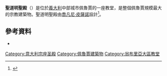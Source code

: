 '''聖道明聖殿'''（{{lang-it|Basilica di San Domenico}}）是位於[[義大利|義大利]]中部城市佩魯賈的一座教堂，是整個佩魯賈規模最大的宗教建築物。聖道明聖殿由[[喬凡尼·皮薩諾|喬凡尼·皮薩諾]]設計<ref>{{Cite web |url=http://guide.travelitalia.com/it/guide/perugia/1705/ |title=Page at travelitalia |access-date=2015-09-24 |archive-url=https://web.archive.org/web/20101230024958/http://guide.travelitalia.com/it/guide/perugia/1705/ |archive-date=2010-12-30 |dead-url=yes }}</ref>。

==參考資料==
{{reflist}}
*{{cite book|first=Francesco Federico |last=Mancini|title= Perugia. Kunst- und Geschichtsführer|location=Perugia |year=1985}}
{{coord|43|06|24|N|12|23|30|E|region:IT-PG_type:landmark_source:kolossus-dewiki|display=title}}

[[Category:意大利宗座圣殿|Category:意大利宗座圣殿]]
[[Category:佩魯賈建築物|Category:佩魯賈建築物]]
[[Category:翁布里亞大區教堂|Category:翁布里亞大區教堂]]